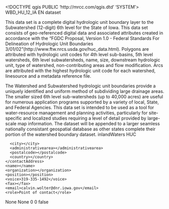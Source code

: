 <!DOCTYPE qgis PUBLIC 'http://mrcc.com/qgis.dtd' 'SYSTEM'>
<qgis version="3.22.7-Bia?owie?a">
  <identifier>WBD_HU_12_IA</identifier>
  <parentidentifier></parentidentifier>
  <language>EN</language>
  <type>dataset</type>
  <title>WBD_HU_12_IA</title>
  <abstract>This data set is a complete digital hydrologic unit boundary layer to the Subwatershed (12-digit) 6th level for the State of Iowa. This data set consists of geo-referenced digital data and associated attributes created in accordance with the "FGDC Proposal, Version 1.0 - Federal Standards For Delineation of Hydrologic Unit Boundaries 3/01/02"(http://www.ftw.nrcs.usda.gov/huc_data.html). Polygons are attributed with hydrologic unit codes for 4th level sub-basins, 5th level watersheds, 6th level subwatersheds, name, size, downstream hydrologic unit, type of watershed, non-contributing areas and flow modification. Arcs are attributed with the highest hydrologic unit code for each watershed, linesource and a metadata reference file.

The Watershed and Subwatershed hydrologic unit boundaries provide a uniquely identified and uniform method of subdividing large drainage areas. The smaller sized 6th level sub-watersheds (up to 40,000 acres) are useful for numerous application programs supported by a variety of local, State, and Federal Agencies. This data set is intended to be used as a tool for water-resource management and planning activities, particularly for site-specific and localized studies requiring a level of detail provided by large-scale map information. The dataset will be appended to a larger seamless nationally consistant geospatial database as other states complete their portion of the watershed boundary dataset.</abstract>
  <keywords vocabulary="gmd:topicCategory">
    <keyword>inlandWaters</keyword>
    <keyword>HUC</keyword>
  </keywords>
  <contact>
    <contactAddress>
      <type></type>
      <address></address>
      <city></city>
      <administrativearea></administrativearea>
      <postalcode></postalcode>
      <country></country>
    </contactAddress>
    <name></name>
    <organization></organization>
    <position></position>
    <voice>319-335-1492</voice>
    <fax></fax>
    <email>calvin.wolter@dnr.iowa.gov</email>
    <role>Point of contact</role>
  </contact>
  <links>
    <link type="Local Area Network" size="" description="" url="file://\\D_IGS_60F35\Library\Watersheds\WBD_HU_12_IA.shp" mimeType="" name="Shapefile" format=""/>
  </links>
  <fees></fees>
  <constraints type="Access">None</constraints>
  <rights>None</rights>
  <encoding></encoding>
  <crs>
    <spatialrefsys>
      <wkt></wkt>
      <proj4></proj4>
      <srsid>0</srsid>
      <srid>0</srid>
      <authid></authid>
      <description></description>
      <projectionacronym></projectionacronym>
      <ellipsoidacronym></ellipsoidacronym>
      <geographicflag>false</geographicflag>
    </spatialrefsys>
  </crs>
  <extent>
    <spatial crs="EPSG:4326" miny="4345677.5318579999729991" maxx="772394.88315799995325506" minz="0" maxy="4996383.27356099989265203" maxz="0" dimensions="2" minx="121181.21460799999476876"/>
  </extent>
</qgis>
